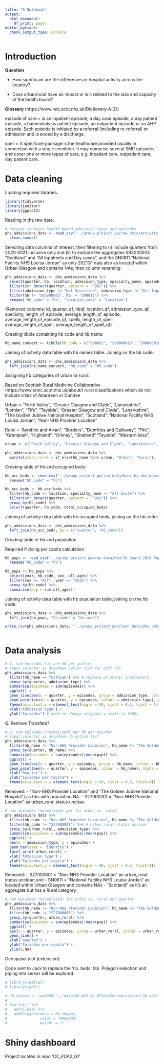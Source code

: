 ```yaml
---
title: "R Notebook"
output:
  html_document:
    df_print: paged
editor_options:
  chunk_output_type: console
---
```


# Introduction

__Question__

- How significant are the differences in hospital activity across the country? 

- Does urban/rural have an impact or is it related to the size and capacity of the health board?

__Glossary__ (https://www.ndc.scot.nhs.uk/Dictionary-A-Z/)

episode of care = is an inpatient episode, a day case episode, a day patient episode, a haemodialysis patient episode, an outpatient episode or an AHP episode. Each episode is initiated by a referral (including re-referral) or admission and is ended by a discharge.

spell = A spell/care package is the healthcare provided usually in connection with a single condition. It may comprise several SMR episodes and cover one or more types of care, e.g. inpatient care, outpatient care, day patient care.

# Data cleaning

Loading required libraries:

```r
library(tidyverse)
library(janitor)
library(ggplot2)

```

Reading in the raw data:

```r
# dataset contains health board admission types and episodes
phs_admissions_data <- read_csv("../group_project_gw/raw_data/Activity_by_Board_of_Treatment_and_Specialty.csv") %>% 
  clean_names()

```

Selecting data columns of interest, then filtering to (i) include quarters from 2020-2021 inclusive only and (ii) to exclude the aggregates S92000003 "Scotland" and "All Inpatients and Day cases", and the SN0811 "National Facility NHS Louisa Jordan" as only 2021Q1 data also as located within Urban Glasgow and contains NAs, then column renaming:

```r
phs_admissions_data <- phs_admissions_data %>%
  select(quarter, hb, location, admission_type, specialty_name, episodes, length_of_episode, spells) %>%
  filter(str_detect(quarter, pattern = "^202")) %>%
  filter(admission_type != "Not Specified", admission_type != "All Inpatients and Day cases") %>%
  filter(hb != "S92000003", hb != "SN0811") %>% 
  rename("hb_code" = "hb", "location_code" = "location")

```

(Removed columns: id, quarter_qf, hbqf, location_qf, admission_type_qf, specialty, length_of_episode, average_length_of_episode, average_length_of_episode_qf, spells, length_of_spell, average_length_of_spell, average_length_of_spell_qf)

Creating tibble containing hb code and hb name:

```r
hb_name_convert <- tibble(hb_code = c("SB0801", "S08000015", "S08000016", "S08000017", "S08000018", "S08000019", "S08000020", "S08000021", "S08000022", "S08000023", "S08000024", "S08000025", "S08000026", "S08000027", "S08000028", "S08000029", "S08000030", "S08000031", "S08000032", "S27000001"), hb_name = c("The Golden Jubilee National Hospital", "Ayrshire and Arran", "Borders", "Dumfries and Galloway", "Fife", "Forth Valley", "Grampian", "Greater Glasgow and Clyde", "Highland", "Lanarkshire", "Lothian", "Orkney", "Shetland", "Tayside", "Western Isles", "Fife", "Tayside", "Greater Glasgow and Clyde", "Lanarkshire",  "Non-NHS Provider Location"))

```

Joining of activity data table with hb names table. Joining on the hb code:

```r
phs_admissions_data <- phs_admissions_data %>% 
  left_join(hb_name_convert, "hb_code" = "hb_code")

```

Assigning hb categories of urban or rural:

Based on Scottish Rural Medicine Collaborative (https://www.srmc.scot.nhs.uk/about/) rural classifications which do not include cities of Aberdeen or Dundee

Urban = "Forth Valley", "Greater Glasgow and Clyde", "Lanarkshire", "Lothian", "Fife", "Tayside", "Greater Glasgow and Clyde", "Lanarkshire", "The Golden Jubilee National Hospital", "Scotland", "National Facility NHS Louisa Jordan", "Non-NHS Provider Location"

Rural = "Ayrshire and Arran", "Borders", "Dumfries and Galloway",  "Fife", "Grampian", "Highland", "Orkney", "Shetland","Tayside", "Western Isles", 

```r
urban <- c("Forth Valley", "Greater Glasgow and Clyde", "Lanarkshire", "Lothian", "Fife", "Tayside", "Greater Glasgow and Clyde", "Lanarkshire", "The Golden Jubilee National Hospital", "Non-NHS Provider Location")

phs_admissions_data <- phs_admissions_data %>%
  mutate(urban_rural = if_else(hb_name %in% urban, "Urban", "Rural"), .after = location_code)

```

Creating table of hb and occupied beds:

```r
hb_occ_beds <- read_csv("../group_project_gw/raw_data/beds_by_nhs_board_of_treatment_and_specialty.csv") %>% clean_names() %>% 
  rename("hb_code" = "hb")

hb_occ_beds <- hb_occ_beds %>% 
  filter(hb_code == location, specialty_name == "All Acute") %>% 
  filter(str_detect(quarter, pattern = "^202")) %>% 
  group_by(hb_code) %>% 
  select(quarter, hb_code, total_occupied_beds)

```

Joining of activity data table with hb occupied beds; joining on the hb code:

```r
phs_admissions_data <- phs_admissions_data %>% 
  left_join(hb_occ_beds, by = c("quarter", "hb_code"))

```

Creating table of hb and population:

Required if doing per capita calculation

```r
hb_pops <- read_csv("../group_project_gw/raw_data/Health_Board_2019_Population_Estimates.csv") %>% clean_names() %>%
  rename("hb_code" = "hb")

hb_pops <- hb_pops %>%
  select(year, hb_code, sex, all_ages) %>%
  filter(sex == "All", year == "2020") %>%
  group_by(hb_code) %>%
  summarise(pop = sum(all_ages))

```

Joining of activity data table with hb population table; joining on the hb code:

```r
phs_admissions_data <- phs_admissions_data %>%
  left_join(hb_pops, "hb_code" = "hb_code")

```

```r
write_csv(phs_admissions_data, "../group_project_gw/clean_data/phs_admissions_data_clean.csv")
  
```


# Data analysis

```r
# 1. num episodes for one hb per quarter
# input selector is dropdown option list for diff hbs
phs_admissions_data %>% 
  filter(hb_name == "Lothian") %>% # replace on shiny: inputSelect 
  group_by(quarter, admission_type) %>%  
  summarise(episodes = sum(episodes)) %>% 
  ggplot() +
  geom_line(aes(x = quarter, y = episodes, group = admission_type, colour = admission_type), alpha = 1) +
  geom_point(aes(x = quarter, y = episodes, colour = admission_type), alpha = 0.5, size = 0.75) +
  theme(axis.text.x = element_text(angle = 90, vjust = 0.5, hjust = 1)) +
  xlab("Admission type") +
  ylab("Episodes") # need to change original y scale to 1000s

```

Q. Remove Transfers?

```r
# 2. num episodes (normalised) per hb per quarter
# input selector is dropdown hb option list
phs_admissions_data %>% 
  filter(hb_name != "Non-NHS Provider Location", hb_name != "The Golden Jubilee National Hospital") %>% # remove hb with pop NA
  group_by(quarter, hb_name) %>% 
  summarise(episodes = sum(episodes)/mean(pop)) %>% 
  ggplot() +
  geom_line(aes(x = quarter, y = episodes, group = hb_name, colour = hb_name), alpha = 0.75) +
  geom_point(aes(x = quarter, y = episodes, colour = hb_name), alpha = 0.75) +
  xlab("Quarter") +
  ylab("Episodes per capita") +
  theme(axis.text.x = element_text(angle = 90, vjust = 0.5, hjust=1))
```

Removed: 
- "Non-NHS Provider Location" and "The Golden Jubilee National Hospital") as hbs with population NA.
- S27000001 = "Non-NHS Provider Location" as urban_rural status unclear.

```r
# num episodes (normalised) per for urban vs. rural
phs_admissions_data %>%
  filter(hb_name != "Non-NHS Provider Location", hb_name != "The Golden Jubilee National Hospital") %>% # remove hb with pop NA
  filter(hb_code != "S27000001") %>% # urban_rural status unclear
  group_by(urban_rural, admission_type) %>% 
  summarise(episodes = sum(episodes)/mean(pop)) %>% 
  ggplot() +
  aes(x = admission_type, y = episodes) +
  geom_bar(stat = "identity") +
  facet_grid(~urban_rural) +
  xlab("Admission type") +
  ylab("Episodes per capita") +
  theme(axis.text.x = element_text(angle = 90, vjust = 0.5, hjust=1))
```

Removed: 
- S27000001 = "Non-NHS Provider Location" as urban_rural status unclear; and
- SN0811 = "National Facility NHS Louisa Jordan" as located within Urban Glasgow and contains NAs
- "Scotland" as it's an aggregate but has a Rural category

```r
# num episodes (normalised) for urban vs. rural per quarter
phs_admissions_data %>%
  filter(hb_name != "Non-NHS Provider Location", hb_name != "The Golden Jubilee National Hospital") %>% # remove hb with pop NA
  filter(hb_code != "S27000001") %>% 
  group_by(quarter, urban_rural) %>% 
  summarise(episodes = sum(episodes)/mean(pop)) %>% 
  ggplot() +
  aes(x = quarter, y = episodes, group = urban_rural, colour = urban_rural) +
  geom_line() +
  xlab("Quarter") +
  ylab("Episodes per capita") +
  ylim(0,NA)

```

Geospatial plot (extension):

Code sent to Jack to replace the 'no. beds' tab. Polygon selection and piping into server will be explored.

```r
# library(leaflet)
# library(rgdal)

```

```r
# hb_shapes <- readOGR("../data/HB_WGS_84_EPSG4326/reprojected_hb.shp")
# 
# leaflet() %>%
#   addTiles() %>%
#   addPolygons(data = hb_shapes,
#               color = "#660000",
#               weight = 1)

```



# Shiny dashboard

Project located in repo 'CC_PDA2_G1'
